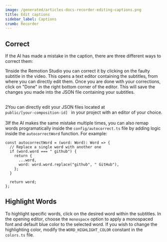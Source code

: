 ```yaml
---
image: /generated/articles-docs-recorder-editing-captions.png
title: Edit captions
sidebar_label: Captions
crumb: Recorder
---
```


## Correct

If the AI has made a mistake in the caption, there are three different ways to correct them:

<Step>1</Step>Inside the Remotion Studio you can correct it by clicking on the
faulty subtitle in the video. This opens a text editor containing the subtitles,
from where you can directly edit them. Once you are done with your corrections,
click on "Done" in the right bottom corner of the editor. This will save the
changes you made into the JSON file containing your subtitles.
<br />
<br />

<Step>2</Step>You can directly edit your JSON files located at <code>
  public/[your-composition-id]
</code> in your project with an editor of your choice.
<br />
<br />
<Step>3</Step>If the AI makes the same mistake multiple times, you can also remap
words programatically inside the <code>config/autocorrect.ts</code> file by adding
logic inside the <code>autocorrectWord</code> function. For example:

```tsx
const autocorrectWord = (word: Word): Word => {
  // Replace a single word with another one
  if (word.word === " github") {
    return {
      ...word,
      word: word.word.replace("github", " GitHub"),
    };
  }

  return word;
};
```

## Highlight Words

To highlight specific words, click on the desired word within the subtitles. In the opening editor, choose the `monospace` option to apply a monospaced font and default blue color to the selected word.
If you wish to change the highlighting color, modify the `WORD_HIGHLIGHT_COLOR` constant in the `colors.ts` file.
